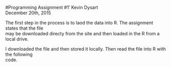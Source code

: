 #Programming Assignment #1'
Kevin Dysart  
December 20th, 2015

The first step in the process is to laod the data into R. The assignment states that the file  
may be downloaded directy from the site and then loaded in the R from a local drive.  

I downloaded the file and then stored it locally. Then read the file into R with the following  
code.  

```r
```



